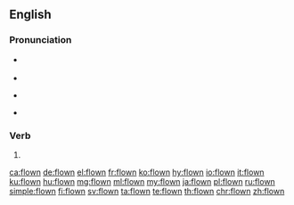 ==English==

===Pronunciation===
* {{a|UK}} {{IPA|/ˈfləʊn/|lang=en}}
* {{rhymes|əʊn|lang=en}}
* {{a|US}} {{IPA|/ˈfloʊn/|lang=en}}
* {{audio|en-us-flown.ogg|Audio (US)|lang=en}}

===Verb===
{{head|en|past participle|cat2=irregular past participles}}

# {{inflection of|fly||past|part|lang=en}}

[[ca:flown]]
[[de:flown]]
[[el:flown]]
[[fr:flown]]
[[ko:flown]]
[[hy:flown]]
[[io:flown]]
[[it:flown]]
[[ku:flown]]
[[hu:flown]]
[[mg:flown]]
[[ml:flown]]
[[my:flown]]
[[ja:flown]]
[[pl:flown]]
[[ru:flown]]
[[simple:flown]]
[[fi:flown]]
[[sv:flown]]
[[ta:flown]]
[[te:flown]]
[[th:flown]]
[[chr:flown]]
[[zh:flown]]